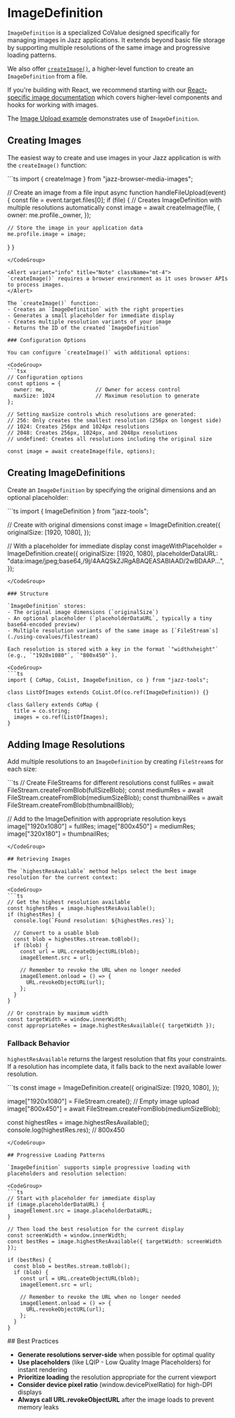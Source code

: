 

# ImageDefinition

`ImageDefinition` is a specialized CoValue designed specifically for managing images in Jazz applications. It extends beyond basic file storage by supporting multiple resolutions of the same image and progressive loading patterns.

We also offer [`createImage()`](#creating-images), a higher-level function to create an `ImageDefinition` from a file.

If you're building with React, we recommend starting with our [React-specific image documentation](/docs/react/using-covalues/imagedef) which covers higher-level components and hooks for working with images.

The [Image Upload example](https://github.com/gardencmp/jazz/tree/main/examples/image-upload) demonstrates use of `ImageDefinition`.

## Creating Images

The easiest way to create and use images in your Jazz application is with the `createImage()` function:

<CodeGroup>
```ts
import { createImage } from "jazz-browser-media-images";

// Create an image from a file input
async function handleFileUpload(event) {
  const file = event.target.files[0];
  if (file) {
    // Creates ImageDefinition with multiple resolutions automatically
    const image = await createImage(file, {
      owner: me.profile._owner,
    });
    
    // Store the image in your application data
    me.profile.image = image;
  }
}
```
</CodeGroup>

<Alert variant="info" title="Note" className="mt-4">
`createImage()` requires a browser environment as it uses browser APIs to process images.
</Alert>

The `createImage()` function:
- Creates an `ImageDefinition` with the right properties
- Generates a small placeholder for immediate display
- Creates multiple resolution variants of your image
- Returns the ID of the created `ImageDefinition`

### Configuration Options

You can configure `createImage()` with additional options:

<CodeGroup>
```tsx
// Configuration options
const options = {
  owner: me,                // Owner for access control
  maxSize: 1024             // Maximum resolution to generate
};

// Setting maxSize controls which resolutions are generated:
// 256: Only creates the smallest resolution (256px on longest side)
// 1024: Creates 256px and 1024px resolutions
// 2048: Creates 256px, 1024px, and 2048px resolutions
// undefined: Creates all resolutions including the original size

const image = await createImage(file, options);
```
</CodeGroup>

## Creating ImageDefinitions

Create an `ImageDefinition` by specifying the original dimensions and an optional placeholder:

<CodeGroup>
```ts
import { ImageDefinition } from "jazz-tools";

// Create with original dimensions
const image = ImageDefinition.create({
  originalSize: [1920, 1080],
});

// With a placeholder for immediate display
const imageWithPlaceholder = ImageDefinition.create({
  originalSize: [1920, 1080],
  placeholderDataURL: "data:image/jpeg;base64,/9j/4AAQSkZJRgABAQEASABIAAD/2wBDAAP...",
});
```
</CodeGroup>

### Structure

`ImageDefinition` stores:
- The original image dimensions (`originalSize`)
- An optional placeholder (`placeholderDataURL`, typically a tiny base64-encoded preview)
- Multiple resolution variants of the same image as [`FileStream`s](./using-covalues/filestream)

Each resolution is stored with a key in the format `"widthxheight"` (e.g., `"1920x1080"`, `"800x450"`).

<CodeGroup>
```ts
import { CoMap, CoList, ImageDefinition, co } from "jazz-tools";

class ListOfImages extends CoList.Of(co.ref(ImageDefinition)) {}

class Gallery extends CoMap {
  title = co.string;
  images = co.ref(ListOfImages);
}
```
</CodeGroup>

## Adding Image Resolutions

Add multiple resolutions to an `ImageDefinition` by creating `FileStream`s for each size:

<CodeGroup>
```ts
// Create FileStreams for different resolutions
const fullRes = await FileStream.createFromBlob(fullSizeBlob);
const mediumRes = await FileStream.createFromBlob(mediumSizeBlob);
const thumbnailRes = await FileStream.createFromBlob(thumbnailBlob);

// Add to the ImageDefinition with appropriate resolution keys
image["1920x1080"] = fullRes;
image["800x450"] = mediumRes;
image["320x180"] = thumbnailRes;
```
</CodeGroup>

## Retrieving Images

The `highestResAvailable` method helps select the best image resolution for the current context:

<CodeGroup>
```ts
// Get the highest resolution available
const highestRes = image.highestResAvailable();
if (highestRes) {
  console.log(`Found resolution: ${highestRes.res}`);
  
  // Convert to a usable blob
  const blob = highestRes.stream.toBlob();
  if (blob) {
    const url = URL.createObjectURL(blob);
    imageElement.src = url;
    
    // Remember to revoke the URL when no longer needed
    imageElement.onload = () => {
      URL.revokeObjectURL(url);
    };
  }
}

// Or constrain by maximum width
const targetWidth = window.innerWidth;
const appropriateRes = image.highestResAvailable({ targetWidth });
```
</CodeGroup>

### Fallback Behavior

`highestResAvailable` returns the largest resolution that fits your constraints. If a resolution has incomplete data, it falls back to the next available lower resolution.

<CodeGroup>
```ts
const image = ImageDefinition.create({
  originalSize: [1920, 1080],
});

image["1920x1080"] = FileStream.create(); // Empty image upload
image["800x450"] = await FileStream.createFromBlob(mediumSizeBlob);

const highestRes = image.highestResAvailable();
console.log(highestRes.res); // 800x450
```
</CodeGroup>

## Progressive Loading Patterns

`ImageDefinition` supports simple progressive loading with placeholders and resolution selection:

<CodeGroup>
```ts
// Start with placeholder for immediate display
if (image.placeholderDataURL) {
  imageElement.src = image.placeholderDataURL;
}

// Then load the best resolution for the current display
const screenWidth = window.innerWidth;
const bestRes = image.highestResAvailable({ targetWidth: screenWidth });

if (bestRes) {
  const blob = bestRes.stream.toBlob();
  if (blob) {
    const url = URL.createObjectURL(blob);
    imageElement.src = url;
    
    // Remember to revoke the URL when no longer needed
    imageElement.onload = () => {
      URL.revokeObjectURL(url);
    };
  }
}
```
</CodeGroup>
## Best Practices

- **Generate resolutions server-side** when possible for optimal quality
- **Use placeholders** (like LQIP - Low Quality Image Placeholders) for instant rendering
- **Prioritize loading** the resolution appropriate for the current viewport
- **Consider device pixel ratio** (window.devicePixelRatio) for high-DPI displays
- **Always call URL.revokeObjectURL** after the image loads to prevent memory leaks
